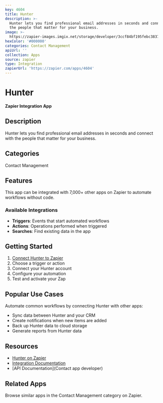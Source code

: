 ```yaml
---
key: 4604
title: Hunter
description: >-
  Hunter lets you find professional email addresses in seconds and connect with
  the people that matter for your business.
image: >-
  https://zapier-images.imgix.net/storage/developer/3ccf84bf195febc3837e3082683df882.png?auto=format%2Ccompress&ixlib=python-3.0.0&q=50
hexColor: '#000000'
categories: Contact Management
apiUrl: ''
collection: Apps
source: zapier
type: Integration
zapierUrl: 'https://zapier.com/apps/4604'
---
```

# Hunter

**Zapier Integration App**

## Description

Hunter lets you find professional email addresses in seconds and connect with the people that matter for your business.

## Categories

Contact Management

## Features

This app can be integrated with 7,000+ other apps on Zapier to automate workflows without code.

### Available Integrations

- **Triggers**: Events that start automated workflows
- **Actions**: Operations performed when triggered
- **Searches**: Find existing data in the app

## Getting Started

1. [Connect Hunter to Zapier](https://zapier.com/apps/4604)
2. Choose a trigger or action
3. Connect your Hunter account
4. Configure your automation
5. Test and activate your Zap

## Popular Use Cases

Automate common workflows by connecting Hunter with other apps:

- Sync data between Hunter and your CRM
- Create notifications when new items are added
- Back up Hunter data to cloud storage
- Generate reports from Hunter data

## Resources

- [Hunter on Zapier](https://zapier.com/apps/4604)
- [Integration Documentation](https://zapier.com/apps/4604/integrations)
- [API Documentation](Contact app developer)

## Related Apps

Browse similar apps in the Contact Management category on Zapier.
